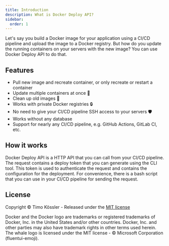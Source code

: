 ```yaml
---
title: Introduction
description: What is Docker Deploy API?
sidebar:
  order: 1
---
```


Let's say you build a Docker image for your application using a CI/CD pipeline and upload the image to a Docker registry.
But how do you update the running containers on your servers with the new image? You can use Docker Deploy API to do that.

## Features
- Pull new image and recreate container, or only recreate or restart a container
- Update multiple containers at once 🔄️
- Clean up old images 🧹
- Works with private Docker registries 🔒
- No need to give your CI/CD pipeline SSH access to your servers 🛡️
- Works without any database
- Support for nearly any CI/CD pipeline, e.g. GitHub Actions, GitLab CI, etc.

## How it works

Docker Deploy API is a HTTP API that you can call from your CI/CD pipeline. The request contains a deploy token that you can generate using the CLI tool.
This token is used to authenticate the request and contains the configuration for the deployment.
For convenience, there is a bash script that you can use in your CI/CD pipeline for sending the request.

## License

Copyright © Timo Kössler - Released under the <a href="https://github.com/timokoessler/docker-deploy-api-docs/blob/main/LICENSE" target="_blank" rel="noopener">MIT license</a>

<div class="legal">Docker and the Docker logo are trademarks or registered trademarks of Docker, Inc. in the United States and/or other countries.
Docker, Inc. and other parties may also have trademark rights in other terms used herein.
The whale logo is licensed under the MIT license - © Microsoft Corporation (fluentui-emoji).</div>
